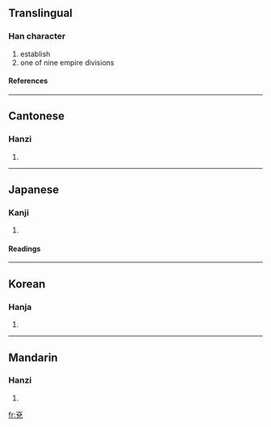 {{see|兖}}

==Translingual==
===Han character===
{{Han char|rad=儿|as=07|sn=9|four=0021<sub>6</sub>|canj=卜金口竹山 (YCRHU)}}
# establish
# one of nine empire divisions
====References====
{{Han ref|kx=0125.150|dkj=01375|dj=0265.150|hdz=10273.100|uh=5157|ud=20823|bh=AB5E|bd=43870}}
----
==Cantonese==
===Hanzi===
{{yue-hanzi|jyut=|y=yin5}}
# {{defn|Cantonese}}
----
==Japanese==
===Kanji===
{{ja-kanji|grade=|rs=儿07}}
# {{defn|Japanese}}
====Readings====
{{ja-readings|on=[[えん]] (en)|kun=[[くくる]] (kukuru), [[ただしい]] (tadashii), [[まこと]] (makoto)}}
----
==Korean==
===Hanja===
{{ko-hanja|hangeul=연|rv=yeon|mr=yŏn}}
# {{defn|Korean}}
----
==Mandarin==
===Hanzi===
{{cmn-hanzi|sim=兖|pin=[[yǎn]] (yan3)|wg=yen<sup>3</sup>}}
# {{defn|Mandarin}}

[[fr:兗]]